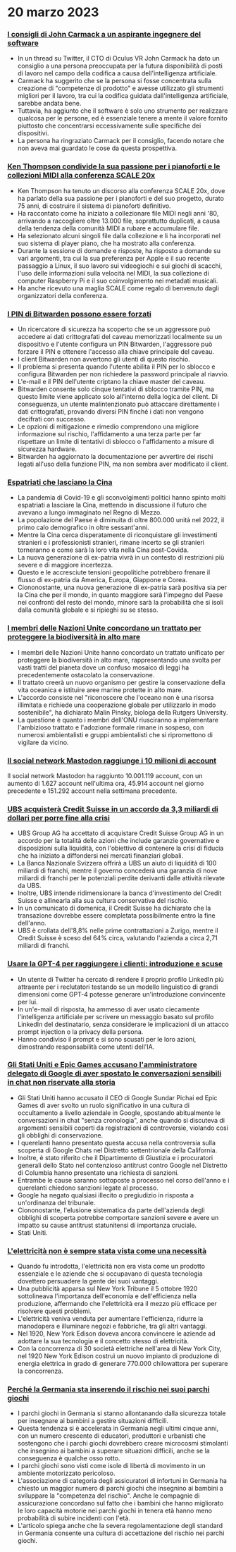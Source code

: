 
<Steps>

# 20 marzo 2023

### [I consigli di John Carmack a un aspirante ingegnere del software](https://twitter.com/ID_AA_Carmack/status/1637087219591659520?ref=hackernewsgpt.com)

- In un thread su Twitter, il CTO di Oculus VR John Carmack ha dato un consiglio a una persona preoccupata per la futura disponibilità di posti di lavoro nel campo della codifica a causa dell'intelligenza artificiale.
- Carmack ha suggerito che se la persona si fosse concentrata sulla creazione di "competenze di prodotto" e avesse utilizzato gli strumenti migliori per il lavoro, tra cui la codifica guidata dall'intelligenza artificiale, sarebbe andata bene.
- Tuttavia, ha aggiunto che il software è solo uno strumento per realizzare qualcosa per le persone, ed è essenziale tenere a mente il valore fornito piuttosto che concentrarsi eccessivamente sulle specifiche dei dispositivi.
- La persona ha ringraziato Carmack per il consiglio, facendo notare che non aveva mai guardato le cose da questa prospettiva.

### [Ken Thompson condivide la sua passione per i pianoforti e le collezioni MIDI alla conferenza SCALE 20x](https://www.youtube.com/watch?v=kaandEt_pKw&ref=hackernewsgpt.com)

- Ken Thompson ha tenuto un discorso alla conferenza SCALE 20x, dove ha parlato della sua passione per i pianoforti e del suo progetto, durato 75 anni, di costruire il sistema di pianoforti definitivo.
- Ha raccontato come ha iniziato a collezionare file MIDI negli anni '80, arrivando a raccogliere oltre 13.000 file, soprattutto duplicati, a causa della tendenza della comunità MIDI a rubare e accumulare file.
- Ha selezionato alcuni singoli file dalla collezione e li ha incorporati nel suo sistema di player piano, che ha mostrato alla conferenza.
- Durante la sessione di domande e risposte, ha risposto a domande su vari argomenti, tra cui la sua preferenza per Apple e il suo recente passaggio a Linux, il suo lavoro sui videogiochi e sui giochi di scacchi, l'uso delle informazioni sulla velocità nel MIDI, la sua collezione di computer Raspberry Pi e il suo coinvolgimento nei metadati musicali.
- Ha anche ricevuto una maglia SCALE come regalo di benvenuto dagli organizzatori della conferenza.

### [I PIN di Bitwarden possono essere forzati](https://ambiso.github.io/bitwarden-pin/?ref=hackernewsgpt.com)

- Un ricercatore di sicurezza ha scoperto che se un aggressore può accedere ai dati crittografati del caveau memorizzati localmente su un dispositivo e l'utente configura un PIN Bitwarden, l'aggressore può forzare il PIN e ottenere l'accesso alla chiave principale del caveau.
- I client Bitwarden non avvertono gli utenti di questo rischio.
- Il problema si presenta quando l'utente abilita il PIN per lo sblocco e configura Bitwarden per non richiedere la password principale al riavvio.
- L'e-mail e il PIN dell'utente criptano la chiave master del caveau.
- Bitwarden consente solo cinque tentativi di sblocco tramite PIN, ma questo limite viene applicato solo all'interno della logica del client. Di conseguenza, un utente malintenzionato può attaccare direttamente i dati crittografati, provando diversi PIN finché i dati non vengono decifrati con successo.
- Le opzioni di mitigazione e rimedio comprendono una migliore informazione sul rischio, l'affidamento a una terza parte per far rispettare un limite di tentativi di sblocco o l'affidamento a misure di sicurezza hardware.
- Bitwarden ha aggiornato la documentazione per avvertire dei rischi legati all'uso della funzione PIN, ma non sembra aver modificato il client.

### [Espatriati che lasciano la Cina](https://www.persuasion.community/p/leaving-china?ref=hackernewsgpt.com)

- La pandemia di Covid-19 e gli sconvolgimenti politici hanno spinto molti espatriati a lasciare la Cina, mettendo in discussione il futuro che avevano a lungo immaginato nel Regno di Mezzo.
- La popolazione del Paese è diminuita di oltre 800.000 unità nel 2022, il primo calo demografico in oltre sessant'anni.
- Mentre la Cina cerca disperatamente di riconquistare gli investimenti stranieri e i professionisti stranieri, rimane incerto se gli stranieri torneranno e come sarà la loro vita nella Cina post-Covida.
- La nuova generazione di ex-patria vivrà in un contesto di restrizioni più severe e di maggiore incertezza.
- Questo e le accresciute tensioni geopolitiche potrebbero frenare il flusso di ex-patria da America, Europa, Giappone e Corea.
- Ciononostante, una nuova generazione di ex-patria sarà positiva sia per la Cina che per il mondo, in quanto maggiore sarà l'impegno del Paese nei confronti del resto del mondo, minore sarà la probabilità che si isoli dalla comunità globale e si ripieghi su se stesso.

### [I membri delle Nazioni Unite concordano un trattato per proteggere la biodiversità in alto mare](https://apnews.com/article/un-oceans-biodiversity-treaty-0b024fa07e8c1947236d8b8491ebf92c?ref=hackernewsgpt.com)

- I membri delle Nazioni Unite hanno concordato un trattato unificato per proteggere la biodiversità in alto mare, rappresentando una svolta per vasti tratti del pianeta dove un confuso mosaico di leggi ha precedentemente ostacolato la conservazione.
- Il trattato creerà un nuovo organismo per gestire la conservazione della vita oceanica e istituire aree marine protette in alto mare.
- L'accordo consiste nel "riconoscere che l'oceano non è una risorsa illimitata e richiede una cooperazione globale per utilizzarlo in modo sostenibile", ha dichiarato Malin Pinsky, biologa della Rutgers University.
- La questione è quanto i membri dell'ONU riusciranno a implementare l'ambizioso trattato e l'adozione formale rimane in sospeso, con numerosi ambientalisti e gruppi ambientalisti che si ripromettono di vigilare da vicino.

### [Il social network Mastodon raggiunge i 10 milioni di account](https://mastodon.social/@mastodonusercount/110051957865629817?ref=hackernewsgpt.com)

Il social network Mastodon ha raggiunto 10.001.119 account, con un aumento di 1.627 account nell'ultima ora, 45.914 account nel giorno precedente e 151.292 account nella settimana precedente.

### [UBS acquisterà Credit Suisse in un accordo da 3,3 miliardi di dollari per porre fine alla crisi](https://www.bloomberg.com/news/articles/2023-03-19/ubs-agrees-to-buy-credit-suisse-in-historic-deal-to-end-crisis?ref=hackernewsgpt.com)

- UBS Group AG ha accettato di acquistare Credit Suisse Group AG in un accordo per la totalità delle azioni che include garanzie governative e disposizioni sulla liquidità, con l'obiettivo di contenere la crisi di fiducia che ha iniziato a diffondersi nei mercati finanziari globali.
- La Banca Nazionale Svizzera offrirà a UBS un aiuto di liquidità di 100 miliardi di franchi, mentre il governo concederà una garanzia di nove miliardi di franchi per le potenziali perdite derivanti dalle attività rilevate da UBS.
- Inoltre, UBS intende ridimensionare la banca d'investimento del Credit Suisse e allinearla alla sua cultura conservativa del rischio.
- In un comunicato di domenica, il Credit Suisse ha dichiarato che la transazione dovrebbe essere completata possibilmente entro la fine dell'anno.
- UBS è crollata dell'8,8% nelle prime contrattazioni a Zurigo, mentre il Credit Suisse è sceso del 64% circa, valutando l'azienda a circa 2,71 miliardi di franchi.

### [Usare la GPT-4 per raggiungere i clienti: introduzione e scuse](https://twitter.com/brdskggs/status/1637114268876144640?ref=hackernewsgpt.com)

- Un utente di Twitter ha cercato di rendere il proprio profilo LinkedIn più attraente per i reclutatori testando se un modello linguistico di grandi dimensioni come GPT-4 potesse generare un'introduzione convincente per lui.
- In un'e-mail di risposta, ha ammesso di aver usato ciecamente l'intelligenza artificiale per scrivere un messaggio basato sul profilo LinkedIn del destinatario, senza considerare le implicazioni di un attacco prompt injection o la privacy della persona.
- Hanno condiviso il prompt e si sono scusati per le loro azioni, dimostrando responsabilità come utenti dell'IA.

### [Gli Stati Uniti e Epic Games accusano l'amministratore delegato di Google di aver spostato le conversazioni sensibili in chat non riservate alla storia](http://www.fosspatents.com/2023/03/us-states-epic-games-others-accuse.html?ref=hackernewsgpt.com)

- Gli Stati Uniti hanno accusato il CEO di Google Sundar Pichai ed Epic Games di aver svolto un ruolo significativo in una cultura di occultamento a livello aziendale in Google, spostando abitualmente le conversazioni in chat "senza cronologia", anche quando si discuteva di argomenti sensibili coperti da registrazioni di controversie, violando così gli obblighi di conservazione.
- I querelanti hanno presentato questa accusa nella controversia sulla scoperta di Google Chats nel Distretto settentrionale della California.
- Inoltre, è stato riferito che il Dipartimento di Giustizia e i procuratori generali dello Stato nel contenzioso antitrust contro Google nel Distretto di Columbia hanno presentato una richiesta di sanzioni.
- Entrambe le cause saranno sottoposte a processo nel corso dell'anno e i querelanti chiedono sanzioni legate al processo.
- Google ha negato qualsiasi illecito o pregiudizio in risposta a un'ordinanza del tribunale.
- Ciononostante, l'elusione sistematica da parte dell'azienda degli obblighi di scoperta potrebbe comportare sanzioni severe e avere un impatto su cause antitrust statunitensi di importanza cruciale.
- Stati Uniti.

### [L'elettricità non è sempre stata vista come una necessità](https://www.smithsonianmag.com/smart-news/people-had-to-be-convinced-of-the-usefulness-of-electricity-21221094/?ref=hackernewsgpt.com)

- Quando fu introdotta, l'elettricità non era vista come un prodotto essenziale e le aziende che si occupavano di questa tecnologia dovettero persuadere la gente dei suoi vantaggi.
- Una pubblicità apparsa sul New York Tribune il 5 ottobre 1920 sottolineava l'importanza dell'economia e dell'efficienza nella produzione, affermando che l'elettricità era il mezzo più efficace per risolvere questi problemi.
- L'elettricità veniva venduta per aumentare l'efficienza, ridurre la manodopera e illuminare negozi e fabbriche, tra gli altri vantaggi.
- Nel 1920, New York Edison doveva ancora convincere le aziende ad adottare la sua tecnologia e il concetto stesso di elettricità.
- Con la concorrenza di 30 società elettriche nell'area di New York City, nel 1920 New York Edison costruì un nuovo impianto di produzione di energia elettrica in grado di generare 770.000 chilowattora per superare la concorrenza.

### [Perché la Germania sta inserendo il rischio nei suoi parchi giochi](https://www.theguardian.com/world/2021/oct/24/why-germany-is-building-risk-into-its-playgrounds?ref=hackernewsgpt.com)

- I parchi giochi in Germania si stanno allontanando dalla sicurezza totale per insegnare ai bambini a gestire situazioni difficili.
- Questa tendenza si è accelerata in Germania negli ultimi cinque anni, con un numero crescente di educatori, produttori e urbanisti che sostengono che i parchi giochi dovrebbero creare microcosmi stimolanti che insegnino ai bambini a superare situazioni difficili, anche se la conseguenza è qualche osso rotto.
- I parchi giochi sono visti come isole di libertà di movimento in un ambiente motorizzato pericoloso.
- L'associazione di categoria degli assicuratori di infortuni in Germania ha chiesto un maggior numero di parchi giochi che insegnino ai bambini a sviluppare la "competenza del rischio". Anche le compagnie di assicurazione concordano sul fatto che i bambini che hanno migliorato le loro capacità motorie nei parchi giochi in tenera età hanno meno probabilità di subire incidenti con l'età.
- L'articolo spiega anche che la severa regolamentazione degli standard in Germania consente una cultura di accettazione del rischio nei parchi giochi.

</Steps>
